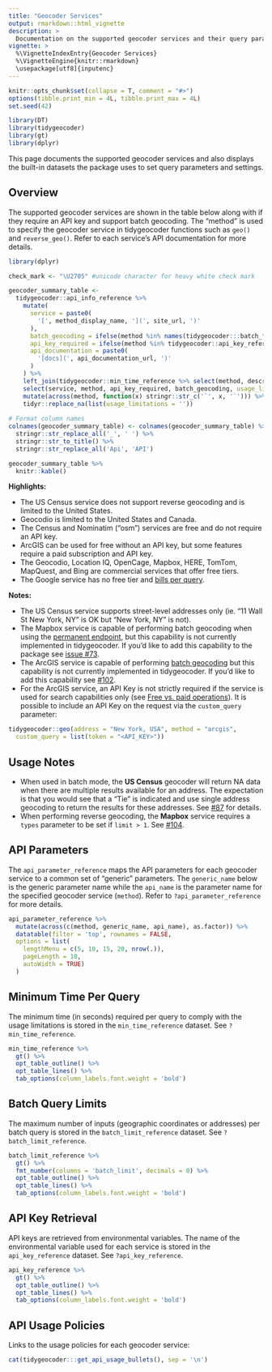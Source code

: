```yaml
---
title: "Geocoder Services"
output: rmarkdown::html_vignette
description: >
  Documentation on the supported geocoder services and their query parameters and settings
vignette: >
  %\VignetteIndexEntry{Geocoder Services}
  %\VignetteEngine{knitr::rmarkdown}
  \usepackage[utf8]{inputenc}
---
```


```r
knitr::opts_chunk$set(collapse = T, comment = "#>")
options(tibble.print_min = 4L, tibble.print_max = 4L)
set.seed(42)

library(DT)
library(tidygeocoder)
library(gt)
library(dplyr)
```

This page documents the supported geocoder services and also displays the built-in datasets the package uses to set query parameters and settings.

## Overview

The supported geocoder services are shown in the table below along with if they require an API key and support batch geocoding. The "method" is used to specify the geocoder service in tidygeocoder functions such as `geo()` and `reverse_geo()`. Refer to each service's API documentation for more details.


```r
library(dplyr)

check_mark <- "\U2705" #unicode character for heavy white check mark

geocoder_summary_table <-
  tidygeocoder::api_info_reference %>%
    mutate(
      service = paste0(
        '[', method_display_name, '](', site_url, ')'
      ),
      batch_geocoding = ifelse(method %in% names(tidygeocoder:::batch_func_map), check_mark, ''),
      api_key_required = ifelse(method %in% tidygeocoder::api_key_reference[['method']], check_mark, ''),
      api_documentation = paste0(
        '[docs](', api_documentation_url, ')'
      )
    ) %>%
    left_join(tidygeocoder::min_time_reference %>% select(method, description), by = 'method') %>%
    select(service, method, api_key_required, batch_geocoding, usage_limitations = description, api_documentation) %>%
    mutate(across(method, function(x) stringr::str_c('`', x, '`'))) %>% # format method column
    tidyr::replace_na(list(usage_limitations = ''))
  
# Format column names
colnames(geocoder_summary_table) <- colnames(geocoder_summary_table) %>%
  stringr::str_replace_all('_', ' ') %>%
  stringr::str_to_title() %>%
  stringr::str_replace_all('Api', 'API')

geocoder_summary_table %>%
  knitr::kable()
```

**Highlights:**

-   The US Census service does not support reverse geocoding and is limited to the United States.
-   Geocodio is limited to the United States and Canada.
-   The Census and Nominatim ("osm") services are free and do not require an API key.
-   ArcGIS can be used for free without an API key, but some features require a paid subscription and API key.
-   The Geocodio, Location IQ, OpenCage, Mapbox, HERE, TomTom, MapQuest, and Bing are commercial services that offer free tiers.
-   The Google service has no free tier and [bills per query](https://developers.google.com/maps/documentation/geocoding/usage-and-billing).

**Notes:**

-   The US Census service supports street-level addresses only (ie. "11 Wall St New York, NY" is OK but "New York, NY" is not).
-   The Mapbox service is capable of performing batch geocoding when using the [permanent endpoint](https://docs.mapbox.com/api/search/geocoding/#batch-geocoding), but this capability is not currently implemented in tidygeocoder. If you'd like to add this capability to the package see [issue \#73](https://github.com/jessecambon/tidygeocoder/issues/73).
-   The ArcGIS service is capable of performing [batch geocoding](https://developers.arcgis.com/rest/geocode/api-reference/geocoding-geocode-addresses.htm) but this capability is not currently implemented in tidygeocoder. If you'd like to add this capability see [#102](https://github.com/jessecambon/tidygeocoder/issues/102).
-   For the ArcGIS service, an API Key is not strictly required if the service is used for search capabilities only (see [Free vs. paid operations](https://developers.arcgis.com/rest/geocode/api-reference/geocoding-free-vs-paid.htm)). It is possible to include an API Key on the request via the `custom_query` parameter:

``` r
tidygeocoder::geo(address = "New York, USA", method = "arcgis",
  custom_query = list(token = "<API_KEY>"))
```

## Usage Notes

- When used in batch mode, the **US Census** geocoder will return NA data when there are multiple results available for an address. The expectation is that you would see that a "Tie" is indicated and use single address geocoding to return the results for these addresses. See [#87](https://github.com/jessecambon/tidygeocoder/issues/87) for details.
- When performing reverse geocoding, the **Mapbox** service requires a `types` parameter to be set if `limit > 1`. See [#104](https://github.com/jessecambon/tidygeocoder/issues/104).

## API Parameters

The `api_parameter_reference` maps the API parameters for each geocoder service to a common set of "generic" parameters. The `generic_name` below is the generic parameter name while the `api_name` is the parameter name for the specified geocoder service (`method`). Refer to `?api_parameter_reference` for more details.

```r
api_parameter_reference %>% 
  mutate(across(c(method, generic_name, api_name), as.factor)) %>%
  datatable(filter = 'top', rownames = FALSE, 
  options = list(
    lengthMenu = c(5, 10, 15, 20, nrow(.)),
    pageLength = 10,
    autoWidth = TRUE)
  )
```

## Minimum Time Per Query

The minimum time (in seconds) required per query to comply with the usage limitations is stored in the `min_time_reference` dataset. See `?min_time_reference`.

```r
min_time_reference %>%
  gt() %>%
  opt_table_outline() %>%
  opt_table_lines() %>%
  tab_options(column_labels.font.weight = 'bold')
```

## Batch Query Limits

The maximum number of inputs (geographic coordinates or addresses) per batch query is stored in the `batch_limit_reference` dataset. See `?batch_limit_reference`.

```r
batch_limit_reference %>%
  gt() %>%
  fmt_number(columns = 'batch_limit', decimals = 0) %>%
  opt_table_outline() %>%
  opt_table_lines() %>%
  tab_options(column_labels.font.weight = 'bold')
```

## API Key Retrieval 

API keys are retrieved from environmental variables. The name of the environmental variable used for each service is stored in the `api_key_reference` dataset. See `?api_key_reference`.

```r
api_key_reference %>%
  gt() %>%
  opt_table_outline() %>%
  opt_table_lines() %>%
  tab_options(column_labels.font.weight = 'bold')
```

<!-- https://bookdown.org/yihui/rmarkdown-cookbook/results-asis.html -->

## API Usage Policies

Links to the usage policies for each geocoder service:

```r
cat(tidygeocoder:::get_api_usage_bullets(), sep = '\n')
```